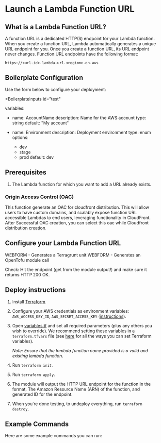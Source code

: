 # Launch a Lambda Function URL

## What is a Lambda Function URL?

A function URL is a dedicated HTTP(S) endpoint for your Lambda function. When you create a function URL, Lambda automatically generates a unique URL endpoint for you. Once you create a function URL, its URL endpoint never changes. Function URL endpoints have the following format:

```
https://<url-id>.lambda-url.<region>.on.aws
```

## Boilerplate Configuration

Use the form below to configure your deployment:

<BoilerplateInputs 
  id="test"
>
variables:
  - name: AccountName
    description: Name for the AWS account
    type: string
    default: "My account"
    
  - name: Environment
    description: Deployment environment
    type: enum
    options:
      - dev
      - stage
      - prod
    default: dev
</BoilerplateInputs>

## Prerequisites

1. The Lambda function for which you want to add a URL already exists.

### Origin Access Control (OAC)

This function generate an OAC for cloudfront distribution. This will allow users to have custom domains, and scalably expose function URL accessible Lambdas to end users, leveraging functionality in CloudFront.
After Successful OAC creation, you can select this oac while Cloudfront distribution creation.

## Configure your Lambda Function URL

WEBFORM - Generates a Terragrunt unit 
WEBFORM - Generates an OpenTofu module call

Check: Hit the endpoint (get from the module output!) and make sure it returns HTTP 200 OK.

## Deploy instructions

1. Install [Terraform](https://www.terraform.io/).
1. Configure your AWS credentials as environment variables: `AWS_ACCESS_KEY_ID`, `AWS_SECRET_ACCESS_KEY`
   ([instructions](https://blog.gruntwork.io/a-comprehensive-guide-to-authenticating-to-aws-on-the-command-line-63656a686799)).
1. Open [variables.tf](variables.tf) and set all required parameters (plus any others you wish to override). We
   recommend setting these variables in a `terraform.tfvars` file (see
   [here](https://www.terraform.io/docs/configuration/variables.html#assigning-values-to-root-module-variables) for all
   the ways you can set Terraform variables).

   *Note: Ensure that the lambda function name provided is a valid and existing lambda function.* 

1. Run `terraform init`.
1. Run `terraform apply`.
1. The module will output the HTTP URL endpoint for the function in the format, The Amazon Resource Name (ARN) of the function, and generated ID for the endpoint.
1. When you're done testing, to undeploy everything, run `terraform destroy`.

## Example Commands

Here are some example commands you can run:

<HelloWorld message="This is the first MDX component!" />

<HelloWorld message="This is the second MDX component!" />

<HelloWorld message="This is the third MDX component!" />


